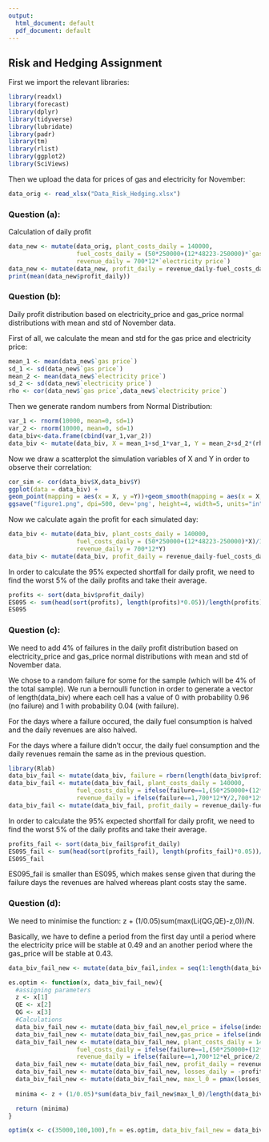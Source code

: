 ```yaml
---
output:
  html_document: default
  pdf_document: default
---
```


## Risk and Hedging Assignment

First we import the relevant libraries:

```r
library(readxl)
library(forecast)
library(dplyr)
library(tidyverse)
library(lubridate)
library(padr)
library(tm)
library(rlist)
library(ggplot2)
library(SciViews)
```

Then we upload the data for prices of gas and electricity for November:

```r
data_orig <- read_xlsx("Data_Risk_Hedging.xlsx")
```

### Question (a): 

Calculation of daily profit

```r
data_new <- mutate(data_orig, plant_costs_daily = 140000,
                   fuel_costs_daily = (50*250000+(12*48223-250000)*`gas price`)/100,
                   revenue_daily = 700*12*`electricity price`)
data_new <- mutate(data_new, profit_daily = revenue_daily-fuel_costs_daily-plant_costs_daily)
print(mean(data_new$profit_daily))
```

### Question (b): 

Daily profit distribution based on electricity_price and gas_price normal distributions with mean and std of November data.

First of all, we calculate the mean and std for the gas price and electricity price:

```r
mean_1 <- mean(data_new$`gas price`)
sd_1 <- sd(data_new$`gas price`)
mean_2 <- mean(data_new$`electricity price`)
sd_2 <- sd(data_new$`electricity price`)
rho <- cor(data_new$`gas price`,data_new$`electricity price`)
```

Then we generate random numbers from Normal Distribution:

```r
var_1 <- rnorm(10000, mean=0, sd=1)
var_2 <- rnorm(10000, mean=0, sd=1)
data_biv<-data.frame(cbind(var_1,var_2))
data_biv <- mutate(data_biv, X = mean_1+sd_1*var_1, Y = mean_2+sd_2*(rho*var_1+var_2*sqrt(1-rho*rho)))
```

Now we draw a scatterplot the simulation variables of X and Y in order to observe their correlation:

```r
cor_sim <- cor(data_biv$X,data_biv$Y)
ggplot(data = data_biv) +
geom_point(mapping = aes(x = X, y =Y))+geom_smooth(mapping = aes(x = X, y =Y))+theme_bw()+labs(x = "Simulated gas price", y = "Simulated electricity price",title = "Electricity vs gas price simulation")
ggsave("figure1.png", dpi=500, dev='png', height=4, width=5, units="in")
```

Now we calculate again the profit for each simulated day:

```r
data_biv <- mutate(data_biv, plant_costs_daily = 140000,
                   fuel_costs_daily = (50*250000+(12*48223-250000)*X)/100,
                   revenue_daily = 700*12*Y)
data_biv <- mutate(data_biv, profit_daily = revenue_daily-fuel_costs_daily-plant_costs_daily)
```

In order to calculate the 95% expected shortfall for daily profit, we need to find the worst 5% of the daily profits and take their average.

```r
profits <- sort(data_biv$profit_daily)
ES095 <- sum(head(sort(profits), length(profits)*0.05))/length(profits)*0.05
ES095
```

### Question (c): 

We need to add 4% of failures in the daily profit distribution based on electricity_price and gas_price normal distributions with mean and std of November data.

We chose to a random failure for some for the sample (which will be 4% of the total sample).
We run a bernoulli function in order to generate a vector of length(data_biv) where each cell has a value of 0 with probability 0.96 (no failure) and 1 with probability 0.04 (with failure).

For the days where a failure occured, the daily fuel consumption is halved and the daily revenues are also halved.

For the days where a failure didn't occur, the daily fuel consumption and the daily revenues remain the same as in the previous question.

```r
library(Rlab)
data_biv_fail <- mutate(data_biv, failure = rbern(length(data_biv$profit_daily),0.04))
data_biv_fail <- mutate(data_biv_fail, plant_costs_daily = 140000,
                   fuel_costs_daily = ifelse(failure==1,(50*250000+(12*48223/2-250000)*X)/100,(50*250000+(12*48223-250000)*X)/100),
                   revenue_daily = ifelse(failure==1,700*12*Y/2,700*12*Y))
data_biv_fail <- mutate(data_biv_fail, profit_daily = revenue_daily-fuel_costs_daily-plant_costs_daily)
```

In order to calculate the 95% expected shortfall for daily profit, we need to find the worst 5% of the daily profits and take their average.

```r
profits_fail <- sort(data_biv_fail$profit_daily)
ES095_fail <- sum(head(sort(profits_fail), length(profits_fail)*0.05))/length(profits_fail)*0.05
ES095_fail
```

ES095_fail is smaller than ES095, which makes sense given that during the failure days the revenues are halved whereas plant costs stay the same.

### Question (d): 

We need to minimise the function: z + (1/0.05)sum(max(Li(QG,QE)-z,0))/N.

Basically, we have to define a period from the first day until a period where the electricity price will be stable at 0.49 and an another period where the gas_price will be stable at 0.43.

```r
data_biv_fail_new <- mutate(data_biv_fail,index = seq(1:length(data_biv_fail$profit_daily)))

es.optim <- function(x, data_biv_fail_new){
  #assigning parameters
  z <- x[1]
  QE <- x[2]
  QG <- x[3]
  #Calculations
  data_biv_fail_new <- mutate(data_biv_fail_new,el_price = ifelse(index <= QE,0.49,Y))
  data_biv_fail_new <- mutate(data_biv_fail_new,gas_price = ifelse(index <= QG,0.43,X))
  data_biv_fail_new <- mutate(data_biv_fail_new, plant_costs_daily = 140000,
                   fuel_costs_daily = ifelse(failure==1,(50*250000+(12*48223/2-250000)*gas_price)/100,(50*250000+(12*48223-250000)*gas_price)/100),
                   revenue_daily = ifelse(failure==1,700*12*el_price/2,700*12*el_price))
  data_biv_fail_new <- mutate(data_biv_fail_new, profit_daily = revenue_daily-fuel_costs_daily-plant_costs_daily)
  data_biv_fail_new <- mutate(data_biv_fail_new, losses_daily = -profit_daily)
  data_biv_fail_new <- mutate(data_biv_fail_new, max_l_0 = pmax(losses_daily-z,0))
  
  minima <- z + (1/0.05)*sum(data_biv_fail_new$max_l_0)/length(data_biv_fail_new$max_l_0)  

  return (minima)
}

optim(x <- c(35000,100,100),fn = es.optim, data_biv_fail_new = data_biv_fail_new,method="L-BFGS-B",lower=c(-Inf,0,0),upper=c(Inf,10000,10000))[1:2]
```
